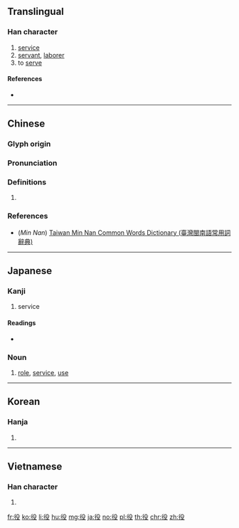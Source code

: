 {{character info/new}}
{{also|伇}}
==Translingual==

===Han character===
{{Han char|rn=60|rad=彳|as=04|sn=7|four=27247|canj=HOHNE|ids=⿰彳殳}}

# [[service]]
# [[servant]], [[laborer]]
# to [[serve]]

====References====
* {{Han ref|kx=0365.180|dkj=10057|dj=0685.120|hdz=20814.230|uh=5F79|ud=24441|bh=A7D0|bd=42960}}

----

==Chinese==
{{zh-forms}}

===Glyph origin===
{{Han etym}}

===Pronunciation===
{{zh-pron
|m=yì
|c=jik6
|h=pfs=yi̍t
|mn=ia̍h/xm,zz,tw:e̍k/qz:ia̍k
|mn_note=ia̍h - vernacular, e̍k/ia̍k - literary
|w=
|mc=y
|oc=y
|ma=y
|cat=n,v
}}

===Definitions===
{{zh-hanzi}}

# {{rfdef|zh}}

===References===
* (''Min Nan'') [http://twblg.dict.edu.tw/holodict_new/index.html Taiwan Min Nan Common Words Dictionary (臺灣閩南語常用詞辭典)]

----

==Japanese==

===Kanji===
{{ja-kanji|grade=3|rs=彳04}}

# service

====Readings====
* {{ja-readings|goon=[[やく]] (yaku)|kanon=[[えき]] (eki)|kun=[[つとめ]] (tsutome), [[えだち]] (edachi)}}

===Noun===
{{ja-noun|やく}}

# [[role]], [[service]], [[use]]

----

==Korean==

===Hanja===
{{ko-hanja|hangeul=역|eumhun=|rv=yeok|mr=yŏk|y=yek}}

# {{defn|lang=ko|sort=彳04}}

----

==Vietnamese==

===Han character===
{{vi-hantu|[[dịch]], [[việc]]|rs=彳04}}

# {{defn|lang=vi}}

[[fr:役]]
[[ko:役]]
[[li:役]]
[[hu:役]]
[[mg:役]]
[[ja:役]]
[[no:役]]
[[pl:役]]
[[th:役]]
[[chr:役]]
[[zh:役]]